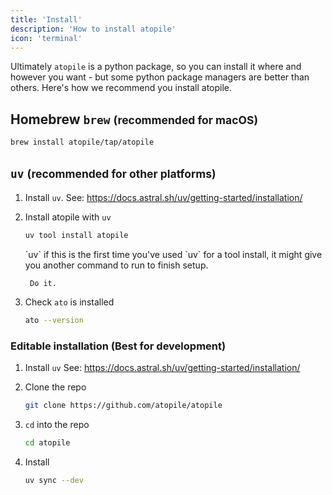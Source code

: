 ```yaml
---
title: 'Install'
description: 'How to install atopile'
icon: 'terminal'
---
```



<QuickstartInstall />


Ultimately `atopile` is a python package, so you can install it where and however you want - but some python package managers are better than others. Here's how we recommend you install atopile.


## Homebrew `brew` <small>(recommended for macOS)</small>

``` sh
brew install atopile/tap/atopile
```


## `uv` <small>(recommended for other platforms)</small>

1. Install `uv`. See: https://docs.astral.sh/uv/getting-started/installation/

2. Install atopile with `uv`

    ``` sh
    uv tool install atopile
    ```

    <Warning>
        `uv` if this is the first time you've used `uv` for a tool install, it might give you another command to run to finish setup.

        Do it.
    </Warning>

3. Check `ato` is installed

    ``` sh
    ato --version
    ```


### Editable installation (Best for development)

1. Install `uv`
    See: https://docs.astral.sh/uv/getting-started/installation/

3. Clone the repo

    ``` sh
    git clone https://github.com/atopile/atopile
    ```

4. `cd` into the repo

    ``` sh
    cd atopile
    ```

5. Install

    ``` sh
    uv sync --dev
    ```
